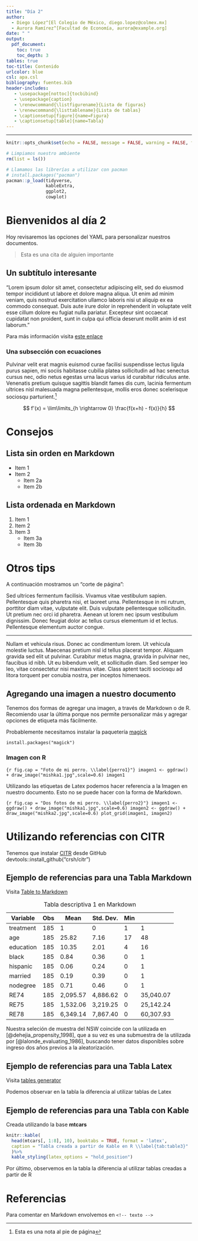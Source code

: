 ```yaml
---
title: "Día 2"
author:
  - Diego López^[El Colegio de México, diego.lopez@colmex.mx]
  - Aurora Ramírez^[Facultad de Economía, aurora@example.org]
date: " "
output:
  pdf_document:
    toc: true
    toc_depth: 3
tables: true
toc-title: Contenido
urlcolor: blue
csl: apa.csl
bibliography: fuentes.bib
header-includes:
   - \usepackage[nottoc]{tocbibind}
   - \usepackage{caption}
   - \renewcommand{\listfigurename}{Lista de figuras}
   - \renewcommand{\listtablename}{Lista de tablas}
   - \captionsetup[figure]{name=Figura}
   - \captionsetup[table]{name=Tabla}
---
```

---

```r
knitr::opts_chunk$set(echo = FALSE, message = FALSE, warning = FALSE, fig.align='center', fig.pos = "H", fig.width = 7, fig.height = 3)
```

```r
# Limpiamos nuestro ambiente
rm(list = ls())

# Llamamos las librerías a utilizar con pacman
# install.packages("pacman")
pacman::p_load(tidyverse,
               kableExtra,
               ggplot2,
               cowplot)
```


# Bienvenidos al día 2

Hoy revisaremos las opciones del YAML para personalizar nuestros documentos.

> Esta es una cita de alguien importante 

## Un subtítulo interesante

"Lorem ipsum dolor sit amet, consectetur adipiscing elit, sed do eiusmod tempor incididunt ut labore et dolore magna aliqua. Ut enim ad minim veniam, quis nostrud exercitation ullamco laboris nisi ut aliquip ex ea commodo consequat. Duis aute irure dolor in reprehenderit in voluptate velit esse cillum dolore eu fugiat nulla pariatur. Excepteur sint occaecat cupidatat non proident, sunt in culpa qui officia deserunt mollit anim id est laborum."  

Para más información visita [este enlace](https://diego-eco.github.io/toolkit.html)

### Una subsección con ecuaciones

Pulvinar velit erat magnis euismod curae facilisi suspendisse lectus ligula purus sapien, mi sociis habitasse cubilia platea sollicitudin ad hac senectus cursus nec, odio netus egestas urna lacus varius id curabitur ridiculus ante. Venenatis pretium quisque sagittis blandit fames dis cum, lacinia fermentum ultrices nisl malesuada magna pellentesque, mollis eros donec scelerisque sociosqu parturient.^[Esta es una nota al pie de página]

$$
f'(x) = \lim\limits_{h \rightarrow 0} \frac{f(x+h) - f(x)}{h}  
$$
    
# Consejos

## Lista sin orden en Markdown

* Item 1
* Item 2
    + Item 2a
    + Item 2b
    
## Lista ordenada en Markdown

1. Item 1
2. Item 2
3. Item 3
    + Item 3a
    + Item 3b
    
# Otros tips

A continuación mostramos un "corte de página":

Sed ultrices fermentum facilisis. Vivamus vitae vestibulum sapien. Pellentesque quis pharetra nisi, et laoreet urna. Pellentesque in mi rutrum, porttitor diam vitae, vulputate elit. Duis vulputate pellentesque sollicitudin. Ut pretium nec orci id pharetra. Aenean ut lorem nec ipsum vestibulum dignissim. Donec feugiat dolor ac tellus cursus elementum id et lectus. Pellentesque elementum auctor congue.

---

Nullam et vehicula risus. Donec ac condimentum lorem. Ut vehicula molestie luctus. Maecenas pretium nisl id tellus placerat tempor. Aliquam gravida sed elit ut pulvinar. Curabitur metus magna, gravida in pulvinar nec, faucibus id nibh. Ut eu bibendum velit, et sollicitudin diam. Sed semper leo leo, vitae consectetur nisi maximus vitae. Class aptent taciti sociosqu ad litora torquent per conubia nostra, per inceptos himenaeos.
    

## Agregando una imagen a nuestro documento

Tenemos dos formas de agregar una imagen, a través de Markdown o de R. Recomiendo usar la última porque nos permite personalizar más y agregar opciones de etiqueta más fácilmente.

Probablemente necesitamos instalar la paquetería [magick](https://cran.r-project.org/web/packages/magick/vignettes/intro.html) 

```
install.packages("magick")
```

### Imagen con R

```{r fig.cap = "Foto de mi perro. \\label{perro1}"}
imagen1 <- ggdraw() + draw_image("mishka1.jpg",scale=0.6)
imagen1
```

Utilizando las etiquetas de Latex podemos hacer referencia a la Imagen \ref{perro1} en nuestro documento. Esto no se puede hacer con la forma de Markdown.  

```{r fig.cap = "Dos fotos de mi perro. \\label{perro2}"}
imagen1 <- ggdraw() + draw_image("mishka1.jpg",scale=0.6)
imagen2 <- ggdraw() + draw_image("mishka2.jpg",scale=0.6)
plot_grid(imagen1, imagen2)
```

\newpage

# Utilizando referencias con CITR

Tenemos que instalar [CITR](https://github.com/crsh/citr) desde GitHub devtools::install_github("crsh/citr")

## Ejemplo de referencias para una Tabla Markdown

Visita [Table to Markdown](https://tabletomarkdown.com/convert-spreadsheet-to-markdown/)

\begin{center} \textbf{Estadística descriptiva NSW Treatment = 1} \end{center}

| Variable  | Obs | Mean     | Std. Dev. | Min |           |
| --------- | --- | -------- | --------- | --- | --------- |
| treatment | 185 | 1        | 0         | 1   | 1         |
| age       | 185 | 25.82    | 7.16      | 17  | 48        |
| education | 185 | 10.35    | 2.01      | 4   | 16        |
| black     | 185 | 0.84     | 0.36      | 0   | 1         |
| hispanic  | 185 | 0.06     | 0.24      | 0   | 1         |
| married   | 185 | 0.19     | 0.39      | 0   | 1         |
| nodegree  | 185 | 0.71     | 0.46      | 0   | 1         |
| RE74      | 185 | 2,095.57 | 4,886.62  | 0   | 35,040.07 |
| RE75      | 185 | 1,532.06 | 3,219.25  | 0   | 25,142.24 |
| RE78      | 185 | 6,349.14 | 7,867.40  | 0   | 60,307.93 |

Table: Tabla descriptiva 1 en Markdown

Nuestra seleción de muestra del NSW coincide con la utilizada en [@dehejia_propensity_1998], que a su vez es una submuestra de la utilizada por [@lalonde_evaluating_1986], buscando tener datos disponibles sobre ingreso dos años previos a la aleatorización.

## Ejemplo de referencias para una Tabla Latex

Visita [tables generator](https://www.tablesgenerator.com/)

\begin{table}[H]
\centering
\caption{Tabla 2 con latex}
\label{tab:table2}
\begin{tabular}{@{}llllll@{}}
\toprule
Variable  & Obs & Mean     & Std. Dev. & Min &           \\ \midrule
treatment & 185 & 1        & 0         & 1   & 1         \\
age       & 185 & 25.82    & 7.16      & 17  & 48        \\
education & 185 & 10.35    & 2.01      & 4   & 16        \\
black     & 185 & 0.84     & 0.36      & 0   & 1         \\
hispanic  & 185 & 0.06     & 0.24      & 0   & 1         \\
married   & 185 & 0.19     & 0.39      & 0   & 1         \\
nodegree  & 185 & 0.71     & 0.46      & 0   & 1         \\
RE74      & 185 & 2,095.57 & 4,886.62  & 0   & 35,040.07 \\
RE75      & 185 & 1,532.06 & 3,219.25  & 0   & 25,142.24 \\
RE78      & 185 & 6,349.14 & 7,867.40  & 0   & 60,307.93 \\ \bottomrule
\end{tabular}
\end{table}

Podemos observar en la tabla \ref{tab:table2} la diferencia al utilizar tablas de Latex

\newpage

## Ejemplo de referencias para una Tabla con Kable

Creada utilizando la base **mtcars**

```r
knitr::kable(
  head(mtcars[, 1:8], 10), booktabs = TRUE, format = 'latex',
  caption = "Tabla creada a partir de Kable en R \\label{tab:table3}"
  )%>%
  kable_styling(latex_options = "hold_position")
```


Por último, observemos en la tabla \ref{tab:table3} la diferencia al utilizar tablas creadas a partir de R

\newpage

\listoffigures

\listoftables


# Referencias

<!-- <div id="refs"></div> -->

Para comentar en Markdown envolvemos en `<!-- texto -->`
